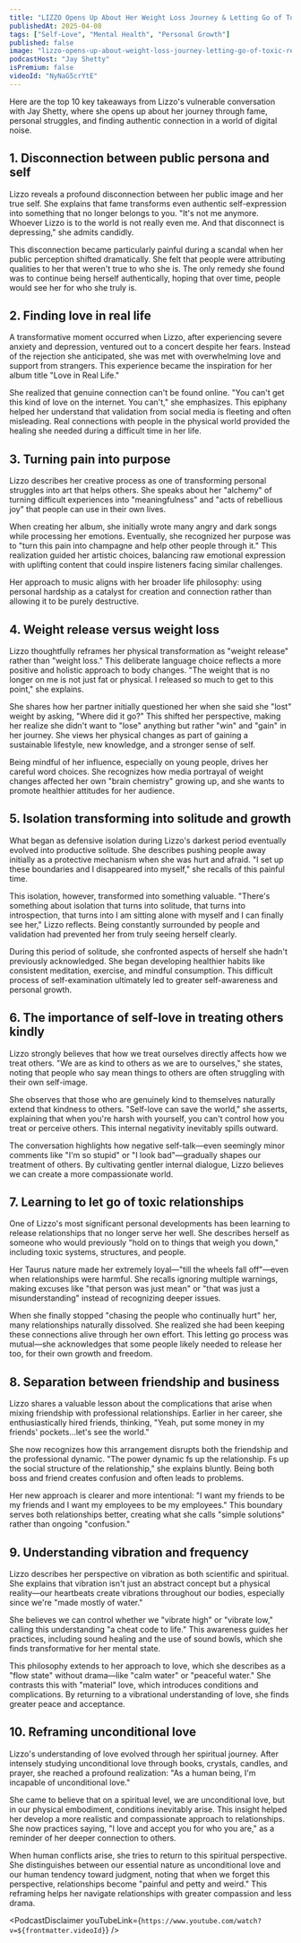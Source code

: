 ```yaml
---
title: "LIZZO Opens Up About Her Weight Loss Journey & Letting Go of Toxic Relationships (EXCLUSIVE)"
publishedAt: 2025-04-08
tags: ["Self-Love", "Mental Health", "Personal Growth"]
published: false
image: "lizzo-opens-up-about-weight-loss-journey-letting-go-of-toxic-relationships.jpg"
podcastHost: "Jay Shetty"
isPremium: false
videoId: "NyNaG5crYtE"
---
```



<PodcastSummaryPageLayout frontmatter={frontmatter}>

Here are the top 10 key takeaways from Lizzo's vulnerable conversation with Jay Shetty, where she opens up about her journey through fame, personal struggles, and finding authentic connection in a world of digital noise.

## 1. Disconnection between public persona and self
Lizzo reveals a profound disconnection between her public image and her true self. She explains that fame transforms even authentic self-expression into something that no longer belongs to you. "It's not me anymore. Whoever Lizzo is to the world is not really even me. And that disconnect is depressing," she admits candidly.

This disconnection became particularly painful during a scandal when her public perception shifted dramatically. She felt that people were attributing qualities to her that weren't true to who she is. The only remedy she found was to continue being herself authentically, hoping that over time, people would see her for who she truly is.

## 2. Finding love in real life
A transformative moment occurred when Lizzo, after experiencing severe anxiety and depression, ventured out to a concert despite her fears. Instead of the rejection she anticipated, she was met with overwhelming love and support from strangers. This experience became the inspiration for her album title "Love in Real Life."

She realized that genuine connection can't be found online. "You can't get this kind of love on the internet. You can't," she emphasizes. This epiphany helped her understand that validation from social media is fleeting and often misleading. Real connections with people in the physical world provided the healing she needed during a difficult time in her life.

## 3. Turning pain into purpose
Lizzo describes her creative process as one of transforming personal struggles into art that helps others. She speaks about her "alchemy" of turning difficult experiences into "meaningfulness" and "acts of rebellious joy" that people can use in their own lives.

When creating her album, she initially wrote many angry and dark songs while processing her emotions. Eventually, she recognized her purpose was to "turn this pain into champagne and help other people through it." This realization guided her artistic choices, balancing raw emotional expression with uplifting content that could inspire listeners facing similar challenges.

Her approach to music aligns with her broader life philosophy: using personal hardship as a catalyst for creation and connection rather than allowing it to be purely destructive.

## 4. Weight release versus weight loss
Lizzo thoughtfully reframes her physical transformation as "weight release" rather than "weight loss." This deliberate language choice reflects a more positive and holistic approach to body changes. "The weight that is no longer on me is not just fat or physical. I released so much to get to this point," she explains.

She shares how her partner initially questioned her when she said she "lost" weight by asking, "Where did it go?" This shifted her perspective, making her realize she didn't want to "lose" anything but rather "win" and "gain" in her journey. She views her physical changes as part of gaining a sustainable lifestyle, new knowledge, and a stronger sense of self.

Being mindful of her influence, especially on young people, drives her careful word choices. She recognizes how media portrayal of weight changes affected her own "brain chemistry" growing up, and she wants to promote healthier attitudes for her audience.

## 5. Isolation transforming into solitude and growth
What began as defensive isolation during Lizzo's darkest period eventually evolved into productive solitude. She describes pushing people away initially as a protective mechanism when she was hurt and afraid. "I set up these boundaries and I disappeared into myself," she recalls of this painful time.

This isolation, however, transformed into something valuable. "There's something about isolation that turns into solitude, that turns into introspection, that turns into I am sitting alone with myself and I can finally see her," Lizzo reflects. Being constantly surrounded by people and validation had prevented her from truly seeing herself clearly.

During this period of solitude, she confronted aspects of herself she hadn't previously acknowledged. She began developing healthier habits like consistent meditation, exercise, and mindful consumption. This difficult process of self-examination ultimately led to greater self-awareness and personal growth.

## 6. The importance of self-love in treating others kindly
Lizzo strongly believes that how we treat ourselves directly affects how we treat others. "We are as kind to others as we are to ourselves," she states, noting that people who say mean things to others are often struggling with their own self-image.

She observes that those who are genuinely kind to themselves naturally extend that kindness to others. "Self-love can save the world," she asserts, explaining that when you're harsh with yourself, you can't control how you treat or perceive others. This internal negativity inevitably spills outward.

The conversation highlights how negative self-talk—even seemingly minor comments like "I'm so stupid" or "I look bad"—gradually shapes our treatment of others. By cultivating gentler internal dialogue, Lizzo believes we can create a more compassionate world.

## 7. Learning to let go of toxic relationships
One of Lizzo's most significant personal developments has been learning to release relationships that no longer serve her well. She describes herself as someone who would previously "hold on to things that weigh you down," including toxic systems, structures, and people.

Her Taurus nature made her extremely loyal—"till the wheels fall off"—even when relationships were harmful. She recalls ignoring multiple warnings, making excuses like "that person was just mean" or "that was just a misunderstanding" instead of recognizing deeper issues.

When she finally stopped "chasing the people who continually hurt" her, many relationships naturally dissolved. She realized she had been keeping these connections alive through her own effort. This letting go process was mutual—she acknowledges that some people likely needed to release her too, for their own growth and freedom.

## 8. Separation between friendship and business
Lizzo shares a valuable lesson about the complications that arise when mixing friendship with professional relationships. Earlier in her career, she enthusiastically hired friends, thinking, "Yeah, put some money in my friends' pockets...let's see the world."

She now recognizes how this arrangement disrupts both the friendship and the professional dynamic. "The power dynamic fs up the relationship. Fs up the social structure of the relationship," she explains bluntly. Being both boss and friend creates confusion and often leads to problems.

Her new approach is clearer and more intentional: "I want my friends to be my friends and I want my employees to be my employees." This boundary serves both relationships better, creating what she calls "simple solutions" rather than ongoing "confusion."

## 9. Understanding vibration and frequency
Lizzo describes her perspective on vibration as both scientific and spiritual. She explains that vibration isn't just an abstract concept but a physical reality—our heartbeats create vibrations throughout our bodies, especially since we're "made mostly of water."

She believes we can control whether we "vibrate high" or "vibrate low," calling this understanding "a cheat code to life." This awareness guides her practices, including sound healing and the use of sound bowls, which she finds transformative for her mental state.

This philosophy extends to her approach to love, which she describes as a "flow state" without drama—like "calm water" or "peaceful water." She contrasts this with "material" love, which introduces conditions and complications. By returning to a vibrational understanding of love, she finds greater peace and acceptance.

## 10. Reframing unconditional love
Lizzo's understanding of love evolved through her spiritual journey. After intensely studying unconditional love through books, crystals, candles, and prayer, she reached a profound realization: "As a human being, I'm incapable of unconditional love."

She came to believe that on a spiritual level, we are unconditional love, but in our physical embodiment, conditions inevitably arise. This insight helped her develop a more realistic and compassionate approach to relationships. She now practices saying, "I love and accept you for who you are," as a reminder of her deeper connection to others.

When human conflicts arise, she tries to return to this spiritual perspective. She distinguishes between our essential nature as unconditional love and our human tendency toward judgment, noting that when we forget this perspective, relationships become "painful and petty and weird." This reframing helps her navigate relationships with greater compassion and less drama.


<PodcastDisclaimer youTubeLink={`https://www.youtube.com/watch?v=${frontmatter.videoId}`} />

</PodcastSummaryPageLayout>
